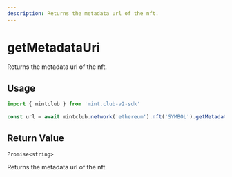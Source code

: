 ```yaml
---
description: Returns the metadata url of the nft.
---
```


# getMetadataUri

Returns the metadata url of the nft.

## Usage

```ts twoslash [example.ts]
import { mintclub } from 'mint.club-v2-sdk'
 
const url = await mintclub.network('ethereum').nft('SYMBOL').getMetadataUri()
```

## Return Value

`Promise<string>`

Returns the metadata url of the nft.